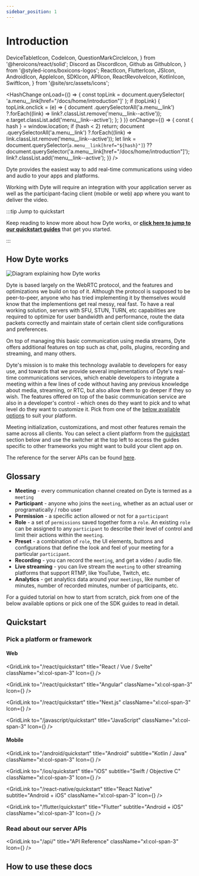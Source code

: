```yaml
---
sidebar_position: 1
---
```


# Introduction

  DeviceTabletIcon,
  CodeIcon,
  QuestionMarkCircleIcon,
} from '@heroicons/react/solid';
  Discord as DiscordIcon,
  Github as GithubIcon,
} from '@styled-icons/boxicons-logos';
  ReactIcon,
  FlutterIcon,
  JSIcon,
  AndroidIcon,
  AppleIcon,
  SDKIcon,
  APIIcon,
  ReactRevolveIcon,
  KotlinIcon,
  SwiftIcon,
} from '@site/src/assets/icons';

<!-- Hack for highlighting menu links with anchor tags -->

<HashChange
  onLoad={() => {
    const topLink = document.querySelector(
      'a.menu__link[href="/docs/home/introduction"]'
    );
    if (topLink) {
      topLink.onclick = (e) => {
        document
          .querySelectorAll('a.menu__link')
          ?.forEach((link) => link?.classList.remove('menu__link--active'));
        e.target.classList.add('menu__link--active');
      };
    }
  }}
  onChange={() => {
    const { hash } = window.location;
    if (hash < 2) return;
    document
      .querySelectorAll('a.menu__link')
      ?.forEach((link) => link.classList.remove('menu__link--active'));
    let link =
      document.querySelector(`a.menu__link[href="${hash}"]`) ??
      document.querySelector('a.menu__link[href="/docs/home/introduction"]');
    link?.classList.add('menu__link--active');
  }}
/>

Dyte provides the easiest way to add real-time communications using video and audio to your apps and platforms.

Working with Dyte will require an integration with your application server as well as the participant-facing client (mobile or web) app where you want to deliver the video.

:::tip Jump to quickstart

Keep reading to know more about how Dyte works, or [**click here to jump to our quickstart guides**](#quickstart) that get you started.

:::

## How Dyte works

![Diagram explaining how Dyte works](/how-dyte-works.png)

<!-- ![Diagram explaining how Dyte works](./how-dyte-works.png) -->

Dyte is based largely on the WebRTC protocol, and the features and optimizations we build on top of it. Although the protocol is supposed to be peer-to-peer, anyone who has tried implementing it by themselves would know that the implementions get real messy, real fast. To have a real working solution, servers with SFU, STUN, TURN, etc capabilities are required to optimize for user bandwidth and performance, route the data packets correctly and maintain state of certain client side configurations and preferences.

On top of managing this basic communication using media streams, Dyte offers additional features on top such as chat, polls, plugins, recording and streaming, and many others.

Dyte's mission is to make this technology available to developers for easy use, and towards that we provide several implementations of Dyte's real-time communications services, which enable developers to integrate a meeting within a few lines of code without having any previous knowledge about media, streaming, or RTC, but also allow them to go deeper if they so wish. The features offered on top of the basic communication service are also in a developer's control - which ones do they want to pick and to what level do they want to customize it.
Pick from one of the [below available options](#quickstart) to suit your platform.

Meeting initialization, customizations, and most other features remain the same across all clients. You can select a client platform from the [quickstart](#quickstart) section below and use the switcher at the top left to access the guides specific to other frameworks you might want to build your client app on.

The reference for the server APIs can be found [here](#read-about-our-server-apis).

## Glossary

- **Meeting** - every communication channel created on Dyte is termed as a `meeting`
- **Participant** - anyone who joins the `meeting`, whether as an actual user or programatically / robo user
- **Permission** - a specific action allowed or not for a `participant`
- **Role** - a set of `permissions` saved together form a `role`. An existing `role` can be assigned to any `participant` to describe their level of control and limit their actions within the `meeting`.
- **Preset** - a combination of `role`, the UI elements, buttons and configurations that define the look and feel of your meeting for a particular `participant`.
- **Recording** - you can record the `meeting`, and get a video / audio file.
- **Live streaming** - you can live stream the `meeting` to other streaming platforms that support RTMP, like YouTube, Twitch, etc.
- **Analytics** - get analytics data around your `meetings`, like number of minutes, number of recorded minutes, number of participants, etc.

For a guided tutorial on how to start from scratch, pick from one of the below available options or pick one of the SDK guides to read in detail.

## Quickstart

<div className="grid xl:grid-cols-6 gap-4">

<GetStartedCard
  title="Mobile app using Client SDK with React"
  className="xl:col-span-3 from-[#4B6CB7] to-[#182848]"
  getStartedLink="https://example.com"
  repoLink="https://github.com/dyte-in"
  BGIcon={ReactRevolveIcon}
  bgClassName="rotate-[32deg] right-[-8px] bottom-[-2.25rem]"
/>

<GetStartedCard
  title="Web app using Client SDK with React"
  className="xl:col-span-3 from-[#1488CC] to-[#2B32B2]"
  getStartedLink="https://example.com"
  repoLink="https://github.com/dyte-in"
  BGIcon={ReactRevolveIcon}
  bgClassName="rotate-[32deg] right-[-8px] bottom-[-2.25rem]"
/>

<GetStartedCard
  title="Mobile app using Client SDK with Kotlin"
  className="xl:col-span-3 bg-gradient-to-rl from-[#CB55C0] to-[#F28E0E]"
  getStartedLink="https://example.com"
  repoLink="https://github.com/dyte-in"
  bgClassName=""
  BGIcon={KotlinIcon}
  bgClassName="block rotate-[-5deg] right-[-24px] bottom-[-0.75rem]"
/>

<GetStartedCard
  title="Mobile app using Client SDK with Swift"
  className="xl:col-span-3 bg-gradient-to-rl from-[#FF512F] to-[#F09819]"
  getStartedLink="https://example.com"
  repoLink="https://github.com/dyte-in"
  bgClassName=""
  BGIcon={SwiftIcon}
  bgClassName="block rotate-[-5deg] right-1 bottom-[-0.5rem]"
/>

</div>

<!-- ### Pick a client SDK

<div className="grid xl:grid-cols-6 gap-4">

<GridLink
  to="/react/quickstart"
  className="xl:col-span-3 py-6"
  title="Client SDK"
  Icon={
    <ReactIcon className="h-10 mr-4" />
  }
/>

</div> -->

### Pick a platform or framework

#### Web

<div className="grid xl:grid-cols-6 gap-4">

<GridLink
  to="/react/quickstart"
  title="React / Vue / Svelte"
  className="xl:col-span-3"
  Icon={<ReactIcon className="h-10 mr-4" />}
/>

<GridLink
  to="/react/quickstart"
  title="Angular"
  className="xl:col-span-3"
  Icon={<ReactIcon className="h-10 mr-4" />}
/>

<GridLink
  to="/react/quickstart"
  title="Next.js"
  className="xl:col-span-3"
  Icon={<ReactIcon className="h-10 mr-4" />}
/>

<GridLink
  to="/javascript/quickstart"
  title="JavaScript"
  className="xl:col-span-3"
  Icon={<JSIcon className="h-10 mr-4" />}
/>

</div>

#### Mobile

<div className="grid xl:grid-cols-6 gap-4">

<GridLink
  to="/android/quickstart"
  title="Android"
  subtitle="Kotlin / Java"
  className="xl:col-span-3"
  Icon={<AndroidIcon className="h-10 mr-4" />}
/>

<GridLink
  to="/ios/quickstart"
  title="iOS"
  subtitle="Swift / Objective C"
  className="xl:col-span-3"
  Icon={<AppleIcon className="h-10 mr-4" />}
/>

<GridLink
  to="/react-native/quickstart"
  title="React Native"
  subtitle="Android + iOS"
  className="xl:col-span-3"
  Icon={<ReactIcon className="h-10 mr-4" />}
/>

<GridLink
  to="/flutter/quickstart"
  title="Flutter"
  subtitle="Android + iOS"
  className="xl:col-span-3"
  Icon={<FlutterIcon className="h-10 mr-4" />}
/>

</div>

### Read about our server APIs

<div className="grid xl:grid-cols-6 gap-4">

<GridLink
  to="/api/"
  title="API Reference"
  className="xl:col-span-3"
  Icon={<APIIcon className="h-10 mr-6" />}
/>

</div>

<!-- or pick from one of our official API client packages -->

<!-- You can also use our developer portal to perform many of the actions usually performed via API, and much more. -->

<!-- {/_ <div className="grid xl:grid-cols-6 gap-4"></div> _/} -->

## How to use these docs

<div className="grid xl:grid-cols-6 gap-4">

<GridLink
  to="/react/quickstart"
  className="xl:col-span-2 py-4"
  title="Product Integration Guides"
  subtitle="End to end tutorials on getting started from scratch on specific use cases."
/>

<GridLink
  to="/react/quickstart"
  className="xl:col-span-2 py-4"
  title="Client SDK Guides"
  subtitle="Complete reference to our client SDKs for various client platforms."
/>

<GridLink
  to="/api/"
  className="xl:col-span-2 py-4"
  title="API Reference"
  subtitle="Complete reference to our HTTP APIs that you can use to interact with the Dyte platform."
/>

</div>
